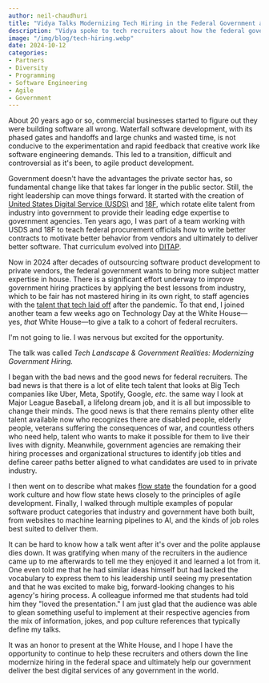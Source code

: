 ```yaml
---
author: neil-chaudhuri
title: "Vidya Talks Modernizing Tech Hiring in the Federal Government at the White House"
description: "Vidya spoke to tech recruiters about how the federal government can hire and retain the best tech talent."
image: "/img/blog/tech-hiring.webp"
date: 2024-10-12
categories: 
- Partners
- Diversity
- Programming
- Software Engineering
- Agile
- Government
---
```


About 20 years ago or so, commercial businesses started to figure out they were building software all wrong. Waterfall software development,
with its phased gates and handoffs and large chunks and wasted time, is not conducive to the experimentation and rapid feedback that creative work like software
engineering demands. This led to a transition, difficult and controversial as it's been, to agile product development.

Government doesn't have the advantages the private sector has, so fundamental change like that takes far longer in the public sector. Still, the right leadership
can move things forward. It started with the creation of [United States Digital Service (USDS)](https://www.usds.gov/) and [18F](https://18f.gsa.gov/), which rotate elite talent from industry into government to
provide their leading edge expertise to government agencies. Ten years ago, I was part of a team working with USDS and 18F to teach federal procurement officials how to write better contracts to motivate better
behavior from vendors and ultimately to deliver better software. That curriculum evolved into [DITAP](https://techfarhub.usds.gov/get-started/ditap/).

Now in 2024 after decades of outsourcing software product development to private vendors, the federal government wants to bring more subject matter expertise in house. There is a significant
effort underway to improve government hiring practices by applying the best lessons from industry, which to be fair has not mastered hiring in its own right, to staff agencies with
the [talent that tech laid off](/blog/the-mckinsey-developer-productivity-analysis-is-a-ruse/) after the pandemic. To that end, I joined another team a few weeks ago on Technology Day at the
White House—yes, *that* White House—to give a talk to a cohort of federal recruiters.

I'm not going to lie. I was nervous but excited for the opportunity.

<PostImage alt="Neil Chaudhuri in suit and sunglasses." src="/img/blog/tech-hiring-shades.webp" width="280" height="560" />

The talk was called *Tech Landscape & Government Realities: Modernizing Government Hiring.*

<PostImage alt="Tech Landscape & Government Realities: Modernizing Government Hiring cover slide" src="/img/blog/tech-hiring.png" width="480" height="270" />

I began with the bad news and the good news for federal recruiters. The bad news is that there is a lot of elite tech talent that looks at Big Tech companies like
Uber, Meta, Spotify, Google, *etc.* the same way I look at Major League Baseball, a lifelong dream job, and it is all but impossible to change their minds. The good news is that there
remains plenty other elite talent available now who recognizes there are disabled people, elderly people, veterans suffering the consequences of war, and
countless others who need help, talent who wants to make it possible for them to live their lives with dignity. Meanwhile, government agencies are remaking their hiring processes and organizational structures
to identify job titles and define career paths better aligned to what candidates are used to in private industry.

<PostImage alt="Neil Chaudhuri presenting examples of government leadership on a slide to the audience." src="/img/blog/tech-hiring-leadership.webp" width="350" height="446" />

I then went on to describe what makes [flow state](https://leaddev.com/culture-engagement-motivation/why-flow-matters-more-passion) the foundation for a good work culture and
how flow state hews closely to the principles of agile development. Finally, I walked through multiple examples of popular software product categories that industry and government have both built, from websites
to machine learning pipelines to AI, and the kinds of job roles best suited to deliver them.

<PostImage alt="Neil Chaudhuri presenting flow state on a slide to the audience." src="/img/blog/tech-hiring-flow-state.webp" width="350" height="446" />

It can be hard to know how a talk went after it's over and the polite applause dies down. It was gratifying when many of the recruiters in the audience
came up to me afterwards to tell me they enjoyed it and learned a lot from it. One
even told me that he had similar ideas himself but had lacked the vocabulary to express them to his leadership until seeing my presentation and that he
was excited to make big, forward-looking changes to his agency's hiring process. A colleague informed me that students had told him
they "loved the presentation." I am just glad that the audience was able to glean something useful to implement at their respective agencies from
the mix of information, jokes, and pop culture references that typically define my talks.

It was an honor to present at the White House, and I hope I have the opportunity to continue to help these recruiters and others down the line modernize hiring in the federal
space and ultimately help our government deliver the best digital services of any government in the world.

